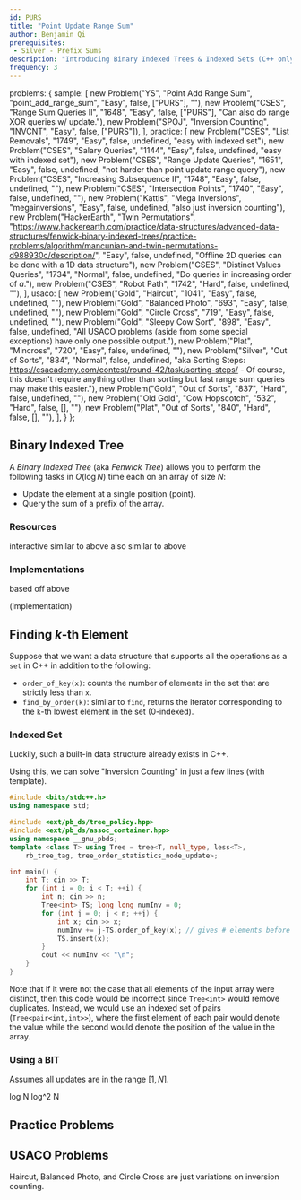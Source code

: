 ```yaml
---
id: PURS
title: "Point Update Range Sum"
author: Benjamin Qi
prerequisites: 
 - Silver - Prefix Sums
description: "Introducing Binary Indexed Trees & Indexed Sets (C++ only)."
frequency: 3
---
```



  problems: {
    sample: [
      new Problem("YS", "Point Add Range Sum", "point_add_range_sum", "Easy", false, ["PURS"], ""),
      new Problem("CSES", "Range Sum Queries II", "1648", "Easy", false, ["PURS"], "Can also do range XOR queries w/ update."),
      new Problem("SPOJ", "Inversion Counting", "INVCNT", "Easy", false, ["PURS"]),
    ],
    practice: [
      new Problem("CSES", "List Removals", "1749", "Easy", false, undefined, "easy with indexed set"),
      new Problem("CSES", "Salary Queries", "1144", "Easy", false, undefined, "easy with indexed set"),
      new Problem("CSES", "Range Update Queries", "1651", "Easy", false, undefined, "not harder than point update range query"),
      new Problem("CSES", "Increasing Subsequence II", "1748", "Easy", false, undefined, ""),
      new Problem("CSES", "Intersection Points", "1740", "Easy", false, undefined, ""),
      new Problem("Kattis", "Mega Inversions", "megainversions", "Easy", false, undefined, "also just inversion counting"),
      new Problem("HackerEarth", "Twin Permutations", "https://www.hackerearth.com/practice/data-structures/advanced-data-structures/fenwick-binary-indexed-trees/practice-problems/algorithm/mancunian-and-twin-permutations-d988930c/description/", "Easy", false, undefined, "Offline 2D queries can be done with a 1D data structure"),
      new Problem("CSES", "Distinct Values Queries", "1734", "Normal", false, undefined, "Do queries in increasing order of $a$."),
      new Problem("CSES", "Robot Path", "1742", "Hard", false, undefined, ""),
    ],
    usaco: [
      new Problem("Gold", "Haircut", "1041", "Easy", false, undefined, ""),
      new Problem("Gold", "Balanced Photo", "693", "Easy", false, undefined, ""),
      new Problem("Gold", "Circle Cross", "719", "Easy", false, undefined, ""),
      new Problem("Gold", "Sleepy Cow Sort", "898", "Easy", false, undefined, "All USACO problems (aside from some special exceptions) have only one possible output."),
      new Problem("Plat", "Mincross", "720", "Easy", false, undefined, ""),
      new Problem("Silver", "Out of Sorts", "834", "Normal", false, undefined, "aka Sorting Steps: https://csacademy.com/contest/round-42/task/sorting-steps/ -  Of course, this doesn't require anything other than sorting but fast range sum queries may make this easier."),
      new Problem("Gold", "Out of Sorts", "837", "Hard", false, undefined, ""),
      new Problem("Old Gold", "Cow Hopscotch", "532", "Hard", false, [], ""),
      new Problem("Plat", "Out of Sorts", "840", "Hard", false, [], ""),
    ],
  }
};

## Binary Indexed Tree

<problems-list problems={metadata.problems.sample} />

A *Binary Indexed Tree* (aka *Fenwick Tree*) allows you to perform the following tasks in $O(\log N)$ time each on an array of size $N$:

 - Update the element at a single position (point).
 - Query the sum of a prefix of the array.

### Resources

<resources>
  <resource source="CSA" title="Fenwick Trees" url="fenwick_trees" starred>interactive</resource>
  <resource source="CPH" title="9.2, 9.4 - Binary Indexed Tree" starred>similar to above</resource>
  <resource source="cp-algo" title="Fenwick Tree" url="data_structures/fenwick.html">also similar to above</resource>
  <resource source="TC" title="Binary Indexed Trees" url="binary-indexed-trees"></resource>
</resources>

### Implementations

<resources>
  <resource source="CF" title="mouse_wireless - Multi-dimensional BITs with Templates" url="https://codeforces.com/blog/entry/64914" starred></resource>
  <resource source="Benq" title="BIT" url="https://github.com/bqi343/USACO/blob/master/Implementations/content/data-structures/1D%20Range%20Queries%20(9.2)/BIT%20(9.2).h">based off above</resource>
</resources>

(implementation)

<IncompleteSection />

## Finding $k$-th Element

Suppose that we want a data structure that supports all the operations as a `set` in C++ in addition to the following:

  * `order_of_key(x)`: counts the number of elements in the set that are strictly less than `x`. 
  * `find_by_order(k)`: similar to `find`, returns the iterator corresponding to the `k`-th lowest element in the set (0-indexed).


### Indexed Set

Luckily, such a built-in data structure already exists in C++.

<resources>
  <resource source="CF" url="blog/entry/11080" title="adamant - Policy Based Data Structures" starred> </resource>
  <resource source="Benq" url="https://github.com/bqi343/USACO/blob/master/Implementations/content/data-structures/STL%20(5)/IndexedSet.h" title="Indexed Set"></resource>
</resources>

Using this, we can solve "Inversion Counting" in just a few lines (with template).

<!-- <spoiler title="INVCNT with Indexed Set"> -->

```cpp
#include <bits/stdc++.h>
using namespace std;

#include <ext/pb_ds/tree_policy.hpp>
#include <ext/pb_ds/assoc_container.hpp>
using namespace __gnu_pbds;
template <class T> using Tree = tree<T, null_type, less<T>, 
	rb_tree_tag, tree_order_statistics_node_update>; 

int main() {
	int T; cin >> T;
	for (int i = 0; i < T; ++i) {
		int n; cin >> n;
		Tree<int> TS; long long numInv = 0;
		for (int j = 0; j < n; ++j) { 
			int x; cin >> x;
			numInv += j-TS.order_of_key(x); // gives # elements before it > x
			TS.insert(x);
		}
		cout << numInv << "\n";
	}
}
```

<!-- </spoiler> -->

Note that if it were not the case that all elements of the input array were distinct, then this code would be incorrect since `Tree<int>` would remove duplicates. Instead, we would use an indexed set of pairs (`Tree<pair<int,int>>`), where the first element of each pair would denote the value while the second would denote the position of the value in the array.

### Using a BIT

Assumes all updates are in the range $[1,N]$.

<resources>
  <resource source="CF" url="blog/entry/11275" title="adamant - About Ordered Set" starred> log N </resource>
  <resource source="GFG" url="order-statistic-tree-using-fenwick-tree-bit" title="Order Statistic Tree using BIT"> log^2 N </resource>
</resources>

## Practice Problems

<problems-list problems={metadata.problems.practice} />

## USACO Problems

Haircut, Balanced Photo, and Circle Cross are just variations on inversion counting.

<problems-list problems={metadata.problems.usaco} />

